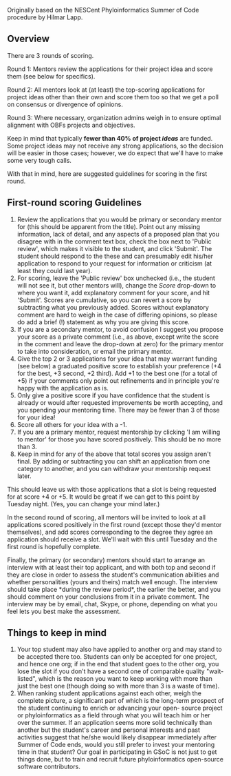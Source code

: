 Originally based on the NESCent Phyloinformatics Summer of Code procedure by Hilmar Lapp.

== Overview ==

There are 3 rounds of scoring.

;Round 1: Mentors review the applications for their project idea and score them (see below for specifics).

;Round 2: All mentors look at (at least) the top-scoring applications for project ideas other than their own and score them too so that we get a poll on consensus or divergence of opinions.

;Round 3: Where necessary, organization admins weigh in to ensure optimal alignment with OBFs projects and objectives.

Keep in mind that typically '''fewer than 40% of project ''ideas''''' are funded.  Some project ideas may not receive
any strong applications, so the decision will be easier in
those cases; however, we do expect that we'll have to make some very
tough calls.

With that in mind, here are suggested guidelines for scoring in the
first round.

== First-round scoring Guidelines ==

# Review the applications that you would be primary or secondary mentor for (this should be apparent from the title). Point out any missing information, lack of detail, and any aspects of a proposed plan that you disagree with in the comment text box, check the box next to 'Public review', which makes it visible to the student, and click 'Submit'. The student should respond to the these and can presumably edit his/her application to respond to your request for information or criticism (at least they could last year).
# For scoring, leave the 'Public review' box unchecked (i.e., the student will not see it, but other mentors will), change the ''Score'' drop-down to where you want it, add explanatory comment for your score, and hit 'Submit'. Scores are cumulative, so you can revert a score by subtracting what you previously added. Scores without explanatory comment are hard to weigh in the case of differing opinions, so please do add a brief (!) statement as why you are giving this score.
# If you are a secondary mentor, to avoid confusion I suggest you propose your score as a private comment (i.e., as above, except write the score in the comment and leave the drop-down at zero) for the primary mentor to take into consideration, or email the primary mentor.
# Give the top 2 or 3 applications for your idea that may warrant funding (see below) a graduated positive score to establish your preference (+4 for the best, +3 second, +2 third). Add +1 to the best one (for a total of +5) if your comments only point out refinements and in principle you're happy with the application as is.
# Only give a positive score if you have confidence that the student is already or would after requested improvements be worth accepting, and you spending your mentoring time. There may be fewer than 3 of those for your idea!
# Score all others for your idea with a -1.
# If you are a primary mentor, request mentorship by clicking 'I am willing to mentor' for those you have scored positively. This should be no more than 3.
# Keep in mind for any of the above that total scores you assign aren't final. By adding or subtracting you can shift an application from one category to another, and you can withdraw your mentorship request later.

This should leave us with those applications that a slot is being
requested for at score +4 or +5. It would be great if we can get to
this point by Tuesday night. (Yes, you can change your mind later.)

In the second round of scoring, all mentors will be invited to look at
all applications scored positively in the first round (except those
they'd mentor themselves), and add scores corresponding to the degree
they agree an application should receive a slot. We'll wait with this
until Tuesday and the first round is hopefully complete.

Finally, the primary (or secondary) mentors should start to arrange an
interview with at least their top applicant, and with both top and
second if they are close in order to assess the student's
communication abilities and whether personalities (yours and theirs)
match well enough. The interview should take place *during the review
period*, the earlier the better, and you should comment on your
conclusions from it in a private comment. The interview may be by
email, chat, Skype, or phone, depending on what you feel lets you best
make the assessment.

== Things to keep in mind ==

# Your top student may also have applied to another org and may stand to be accepted there too. Students can only be accepted for one project, and hence one org; if in the end that student goes to the other org, you lose the slot if you don't have a second one of comparable quality "wait-listed", which is the reason you want to keep working with more than just the best one (though doing so with more than 3 is a waste of time).
# When ranking student applications against each other, weigh the complete picture, a significant part of which is the long-term prospect of the student continuing to enrich or advancing your open- source project or phyloinformatics as a field through what you will teach him or her over the summer. If an application seems more solid technically than another but the student's career and personal interests and past activities suggest that he/she would likely disappear immediately after Summer of Code ends, would you still prefer to invest your mentoring time in that student? Our goal in participating in GSoC is not just to get things done, but to train and recruit future phyloinformatics open-source software contributors.